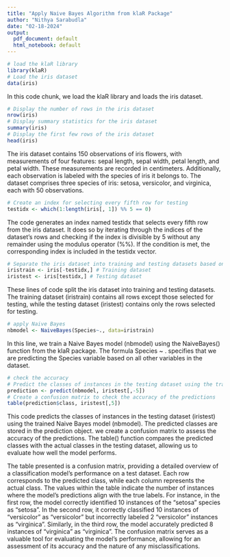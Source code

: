 ```yaml
---
title: "Apply Naive Bayes Algorithm from klaR Package"
author: "Nithya Sarabudla"
date: "02-18-2024"
output:
  pdf_document: default
  html_notebook: default
---
```



```r
# load the klaR library
library(klaR)
# Load the iris dataset
data(iris)
```
In this code chunk, we load the klaR library and loads the iris dataset.

```r
# Display the number of rows in the iris dataset
nrow(iris)
# Display summary statistics for the iris dataset
summary(iris)
# Display the first few rows of the iris dataset
head(iris)
```
The iris dataset contains 150 observations of iris flowers, with measurements of four features: sepal length, sepal width, petal length, and petal width. These measurements are recorded in centimeters. Additionally, each observation is labeled with the species of iris it belongs to. The dataset comprises three species of iris: setosa, versicolor, and virginica, each with 50 observations.

```r
# Create an index for selecting every fifth row for testing
testidx <- which(1:length(iris[, 1]) %% 5 == 0)
```
The code generates an index named testidx that selects every fifth row from the iris dataset. It does so by iterating through the indices of the dataset's rows and checking if the index is divisible by 5 without any remainder using the modulus operator (%%). If the condition is met, the corresponding index is included in the testidx vector. 

```r
# Separate the iris dataset into training and testing datasets based on the test index
iristrain <- iris[-testidx,] # Training dataset
iristest <- iris[testidx,] # Testing dataset
```
These lines of code split the iris dataset into training and testing datasets. The training dataset (iristrain) contains all rows except those selected for testing, while the testing dataset (iristest) contains only the rows selected for testing.

```r
# apply Naive Bayes
nbmodel <- NaiveBayes(Species~., data=iristrain)
```
In this line, we train a Naive Bayes model (nbmodel) using the NaiveBayes() function from the klaR package. The formula Species ~ . specifies that we are predicting the Species variable based on all other variables in the dataset.

```r
# check the accuracy
# Predict the classes of instances in the testing dataset using the trained model
prediction <- predict(nbmodel, iristest[,-5])
# Create a confusion matrix to check the accuracy of the predictions
table(prediction$class, iristest[,5])
```
This code predicts the classes of instances in the testing dataset (iristest) using the trained Naive Bayes model (nbmodel). The predicted classes are stored in the prediction object.
we create a confusion matrix to assess the accuracy of the predictions. The table() function compares the predicted classes with the actual classes in the testing dataset, allowing us to evaluate how well the model performs.

The table presented is a confusion matrix, providing a detailed overview of a classification model's performance on a test dataset. Each row corresponds to the predicted class, while each column represents the actual class. The values within the table indicate the number of instances where the model's predictions align with the true labels. For instance, in the first row, the model correctly identified 10 instances of the "setosa" species as "setosa". In the second row, it correctly classified 10 instances of "versicolor" as "versicolor" but incorrectly labeled 2 "versicolor" instances as "virginica". Similarly, in the third row, the model accurately predicted 8 instances of "virginica" as "virginica". The confusion matrix serves as a valuable tool for evaluating the model's performance, allowing for an assessment of its accuracy and the nature of any misclassifications.